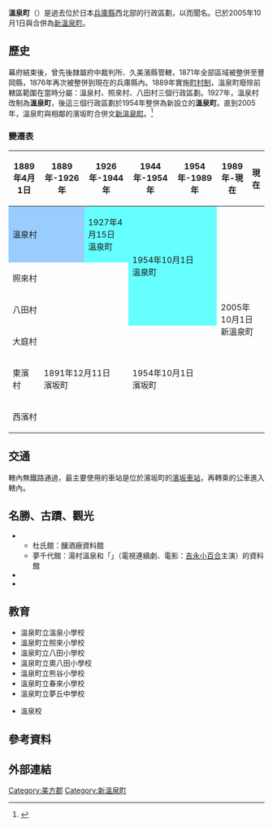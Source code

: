 {{日本町村 (廢除)
| 自治體名=溫泉
| 町村=町
| 町村章=
| 日文原名=温泉町
| 平假名=おんせんちょう
| 羅馬字拼音=Onsen-chō
| 廢除時間=2005年10月1日
| 廢除理由=新設合併
| 廢除時處置={{tsl|ja|浜坂町|濱坂町}}、'''溫泉町'''→[[新溫泉町|新溫泉町]]
| 現在自治體=新溫泉町
| 都道府縣=兵庫縣
| 支廳=
| 郡=美方郡
| 郡連結= 
| 編號=28584
| 面積=138.02
| 邊界未定=
| 人口=7,087
| 統計時間=2003年10月1日
| 自治體={{tsl|ja|浜坂町|濱坂町}}、[[香美町|香美町]]<br />'''[[鳥取縣|鳥取縣]]'''：<br>[[鳥取市|鳥取市]]、[[岩美町|岩美町]]、[[若櫻町|若櫻町]]
| 樹=
| 花=
| 其他象徵物=
| 其他象徵=
| 郵遞區號=669-6892
| 所在地=美方郡溫泉町湯1604番地
| 電話號碼=79-692-1131
| 外部連結=
| 經度=
| 緯度=
| 地圖=
}}
'''溫泉町'''（{{jpn|j=温泉町|kyu=溫泉町|hg=おんせんちょう|rm=Onsen chō|f=y}}）是過去位於日本[[兵庫縣|兵庫縣]]西北部的行政區劃，以{{tsl|ja|湯村温泉 (兵庫県)|湯村溫泉 (兵庫縣)|湯村溫泉}}而聞名。已於2005年10月1日與{{tsl|ja|浜坂町|濱坂町}}合併為[[新溫泉町|新溫泉町]]。

== 歷史 ==
幕府結束後，曾先後隸屬府中裁判所、久美濱縣管轄，1871年全部區域被整併至豐岡縣，1876年再次被整併到現在的兵庫縣內。1889年實施[[町村制|町村制]]，溫泉町廢除前轄區範圍在當時分屬：溫泉村、照來村、八田村三個行政區劃。1927年，溫泉村改制為'''溫泉町'''，後這三個行政區劃於1954年整併為新設立的'''溫泉町'''。直到2005年，溫泉町與相鄰的濱坂町合併文[[新溫泉町|新溫泉町]]。<ref>{{Cite web| url=http://www.town.shinonsen.hyogo.jp/page/index.php?mode=detail&page_id=7a5efd47913505516dc56006118487d4| title=歷史| publisher=新溫泉町公所| date=2010-05-19| accessdate=2017-03-17| language=ja| archive-date=2017-03-17| archive-url=https://web.archive.org/web/20170317144103/http://www.town.shinonsen.hyogo.jp/page/index.php?mode=detail&page_id=7a5efd47913505516dc56006118487d4| dead-url=no}}</ref>

=== 變遷表 ===
{| class="wikitable" style="font-size:x-small"
! 1889年4月1日
! 1889年-1926年
! 1926年-1944年
! 1944年-1954年
! 1954年-1989年
! 1989年-現在
! 現在
|-
| colspan=2 style="background-color:#9cf;" | 溫泉村
| style="background-color:#6ff;" | 1927年4月15日<br />溫泉町
| rowspan=3 colspan=2 style="background-color:#6ff;" | 1954年10月1日<br />溫泉町
| rowspan=6 colspan=2 | 2005年10月1日<br />新溫泉町
|-
| colspan=3 | 照來村
|-
| colspan=3 | 八田村
|-
| colspan=3 | 大庭村
| rowspan=3 colspan=2 | 1954年10月1日<br />濱坂町
|-
| 東濱村
| colspan=2 | 1891年12月11日<br />濱坂町
|-
| colspan=3 | 西濱村
|}

== 交通 ==
轄內無鐵路通過，最主要使用的車站是位於濱坂町的[[濱坂車站|濱坂車站]]，再轉乘{{tsl|ja|全但バス|全但巴士}}的公車進入轄內。

==名勝、古蹟、觀光==
* {{tsl|ja|湯村温泉 (兵庫県)|湯村溫泉 (兵庫縣)|湯村溫泉}}
** 杜氏館：釀酒廠資料館
** 夢千代館：湯村溫泉和「{{tsl|ja|夢千代日記}}」（電視連續劇、電影：[[吉永小百合|吉永小百合]]主演）的資料館
* {{tsl|ja|おもしろ昆虫化石館|有趣昆蟲化石館}}
* {{tsl|ja|霧ヶ滝渓谷|霧瀑布溪谷}}

==教育==
* 溫泉町立溫泉小學校 
* 溫泉町立照來小學校 
* 溫泉町立八田小學校 
* 溫泉町立奧八田小學校 
* 溫泉町立熊谷小學校 
* 溫泉町立春來小學校 
* 溫泉町立夢丘中學校
* {{tsl|ja|兵庫県立浜坂高等学校|兵庫縣立濱坂高等學校}}溫泉校

== 參考資料 ==
{{Reflist}}

==外部連結==

{{兵庫縣}}
{{Authority control}}

[[Category:美方郡|Category:美方郡]]
[[Category:新溫泉町|Category:新溫泉町]]